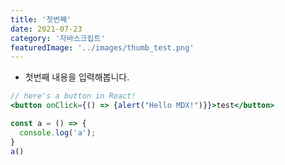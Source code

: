 ```yaml
---
title: '첫번째'
date: 2021-07-23
category: '자바스크립트'
featuredImage: '../images/thumb_test.png'
---
```


- 첫번째 내용을 입력해봅니다.

```jsx
// here's a button in React!
<button onClick={() => {alert("Hello MDX!")}}>test</button>
```

```js
const a = () => {
  console.log('a');
}
a()
```